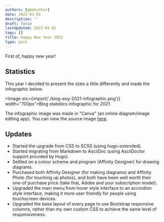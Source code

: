 ```yaml
---
authors: [gbmhunter]
date: 2022-01-01
description: ''
draft: false
lastUpdated: 2022-01-01
tags: []
title: Happy New Year 2022
type: post
---
```


First of, happy new year!

## Statistics

This year I decided to present the stats a little differently and made the infographic below.

<Image src={import('./blog-eoy-2021-infographic.png')} width="700px">Blog statistics infographic for 2021. </Image>

The infographic image was made in "Canva" (an online diagram/image editing app). You can view the source image [here](https://www.canva.com/design/DAExcXpjIzI/9u5e1myIuzQCf1Aw_PAmSQ/view?utm_content=DAExcXpjIzI&utm_campaign=designshare&utm_medium=link&utm_source=sharebutton).

## Updates

- Started the upgrade from CSS to SCSS (using hugo-extended).
- Started migrating from Markdown to AsciiDoc (using AsciiDoctor support provided by Hugo).
- Settled on a colour scheme and program (Affinity Designer) for drawing diagrams.
- Purchased both Affinity Designer (for making diagrams) and Affinity Photo (for touching up photos), and both have been well worth their one-of purchase price (take that, Adobe and your subscription model).
- Upgraded the main menu from hover style interface to an accordion style interface, making it more user friendly for people using touchscreen devices.
- Upgraded the base layout of every page to use Bootstrap responsive columns, rather than my own custom CSS to achieve the same level of responsiveness.
